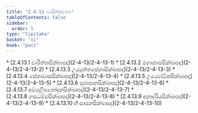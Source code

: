 ```yaml
---
title: "2.4.13 චාරිත්තවග්ග"
tableOfContents: false
sidebar:
  order: 5
type: "tipitaka"
basket: "vi"
book: "paci"
---
```



<DynamicBreadcrumb />



<TableOfContents book="paci" section="2.4.13">
* [2.4.13.1 චාරිත්තසික්ඛාපද](2-4-13/2-4-13-1)
* [2.4.13.2 මහානාමසික්ඛාපද](2-4-13/2-4-13-2)
* [2.4.13.3 උය්‍යුත්තසේනාසික්ඛාපද](2-4-13/2-4-13-3)
* [2.4.13.4 සේනාවාසසික්ඛාපද](2-4-13/2-4-13-4)
* [2.4.13.5 උය්‍යෝධිකසික්ඛාපද](2-4-13/2-4-13-5)
* [2.4.13.6 සුරාපානසික්ඛාපද](2-4-13/2-4-13-6)
* [2.4.13.7 අඞ්ගුලිපතෝදකසික්ඛාපද](2-4-13/2-4-13-7)
* [2.4.13.8 හසධම්මසික්ඛාපද](2-4-13/2-4-13-8)
* [2.4.13.9 අනාදරියසික්ඛාපද](2-4-13/2-4-13-9)
* [2.4.13.10 භිංසාපනසික්ඛාපද](2-4-13/2-4-13-10)
</TableOfContents>